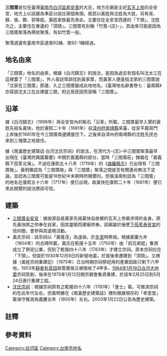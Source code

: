 '''三間厝'''是位在臺灣[[臺南市|臺南市]][[白河區|白河區]][[昇安里|昇安里]]的大庄，地方庄廟是主祀[[玄天上帝|玄天上帝]]的全安宮，地方上以該廟為準區分該庄兩個角頭{{r|黃}}{{r|縣}}{{r|市172}}。居民以黃姓與沈姓為大姓，另有吳、蘇、張、鄭、郭等姓{{r|黃}}{{r|縣}}。黃姓家族最先來此，主要住在全安宮西邊的「下頭」，沈姓次之，主要住在東邊的「頂頭」{{r|黃}}{{r|市172}}。三間厝有別稱「竹篙-{庄}-」，其由來可能是因為三間厝聚落為帶狀聚落，有如竹篙一般{{r|宗祠}}。

聚落週邊有臺南市區道南92線、南92-1線經過{{r|市172}}。

== 地名由來 ==
「三間厝」地名的由來，根據《白河鎮志》的說法，是因為過去有個名叫沈太江在這裡蓋了「三間厝」，外人尋訪常誤找到黃家厝，而黃家人便遙指沈家的三間厝說「沈家在三間厝」那邊，久之三間厝變成此地地名{{r|黃}}。《臺灣地名辭書卷七：臺南縣》亦寫說沈太江在此建屋三間，附近居民因而習稱「三間厝」{{r|縣}}。

== 沿革 ==
據《白河鎮志》（1998年）與全安宮內的勒石「沿革」所載，三間厝最早入墾的黃姓先祖名黃快，他於康熙二十年（1681年）自[[漳州府|漳州府]][[南靖縣|南靖縣]]來臺，從安平鹿耳門上岸後於1681年在今三間厝南邊建屋住下{{r|黃}}{{r|市172}}。之後來自漳州府南靖縣的沈姓先民{{NoteTag|關於三間厝沈氏的祖先，《白河鎮志》寫說「有漳州府南靖鄉客裔沈太江亦遷徙而來」，不過黃明雅在《南瀛歷史建築誌·白河沈氏宗祠》指出沈家家譜所載之四位開臺祖名為肇卜、肇藩、肇刊與肇符，而2004年的《台南縣歷史建築白河沈氏宗祠修復及再利用調查研究》中的「三間厝沈氏譜系」未有名為沈太江者，故《白河鎮志》的說法仍須加以考證{{r|黃}}。因此三間厝沈氏是否確為客家人也尚待研究，也有為閩南人的可能性。}}也來到三塊厝之地居住{{r|黃}}。

據《南瀛歷史建築誌·白河沈氏宗祠》的說法，在清代方-{志}-中三間厝聚落最早出現在《臺灣府輿圖纂要》中關於嘉義縣的部分，當時「三間厝莊」隸屬在「嘉義縣下茄苳北保」{{r|黃}}。不過在康熙五十八年（1719年）的《[[諸羅縣志|諸羅縣志]]》已出現有「三間厝陂」{{NoteTag|1=《諸羅縣志‧卷二 規制志》：「三間厝陂　在馬朝後莊南．源由馬朝後陂尾分出．康熙五十六年，知縣周鍾瑄捐穀五十石助莊民合築」。馬朝後即「馬稠後」，為白河區甘宅、草店、內角三里{{r|縣}}。}}{{r|縣}}。黃明雅認為「三間厝陂」與「三間厝」聚落之間是否有關連尚無法下定論，並認為三間厝可能是18世紀中末期時所開墾的{{r|黃}}。但張溪南則認為「三間厝」的地名在康熙五十六年（1717年）便已出現，故黃快在康熙二十年（1681年）便已來此開墾的說法應該可信{{r|市172}}。

== 建築 ==
*[[三間厝全安宮|三間厝全安宮]]：據說源自是黃家先祖黃快自故鄉的玄天上帝廟求得的金身{{r|市172}}。原先黃快將之供奉在自家，因其靈驗而建廟供奉{{r|市172}}。該廟屬於後壁[[下茄苳泰安宮|下茄苳泰安宮]]的信仰圈，會參與其遶境活動{{r|市172}}{{r|縣}}。
*黃氏宗祠：該宗祠以「黃隆茂」為遠祖，於[[冬至|冬至]]時祭祖{{r|宗祠}}。根據嘉慶九年（1804年）的古碑所載，黃氏在乾隆十五年（1750年）由「叔兄弟姪」集資成立了祭祀公業，但到了乾隆四十八年（1783年）才建立宗祠{{NoteTag|《北路煙雲172：從茄苳腳到關仔嶺》則認為碑文的意思是乾隆十五年（1750年）便已開始興建宗祠，但因為經費問題而延到乾隆四十八年（1783年）才完工{{r|市172}}。}}{{r|宗祠}}。原本宗祠位在「下頭」，但毀於1930年12月8日的新營地震，於是後來遷建到「頂頭」{{r|黃}}{{r|宗祠}}。又根據〈黃姓宗祠重建記〉（1975年）日治時期宗祠祭祀用的產業因故只剩下六甲地，1953年[[耕者有其田|耕者有其田]]政策實施又被徵收了4甲多，[[1964年白河地震|1964年1月18日白河大地震]]宗祠受創，後來在1975年1月12日開宗親會集資重建，於該年2月25日到5月24日進行重建工程{{r|宗祠}}。
*[[白河沈氏宗祠|沈氏宗祠]]：根據宗祠原有之乾隆四十六年（1781年）「進士」匾，可推測宗祠約在此年代左右，但黃明雅在《南瀛歷史建築誌》裡則根據現存的「孝思堂」匾保守推測為嘉慶五年（1800年）左右{{r|黃}}{{r|市172}}。2003年1月22日公告為歷史建築{{r|黃}}。

== 註釋 ==
{{NoteFoot}}

== 參考資料 ==
{{reflist|refs=
<ref name="縣">{{cite book|author= |title=《臺灣地名辭書卷七：臺南縣》 |publisher=國史館臺灣文獻館 |location= |isbn= 957-01-2593-4 |pages=214、215頁 |date=2002年12月}}</ref>
<ref name="黃">{{cite book|author=黃明雅 |title=《南瀛歷史建築誌·白河沈氏宗祠》 |publisher=臺南縣政府 |isbn=978-986-00-9689-7 |pages=126－129頁|date=2009年3月}}</ref>
<ref name="市172">{{cite book|author=張溪南 |title=《北路煙雲172：從茄苳腳到關仔嶺》|publisher=臺南市政府文化局 |date=2014-12 |isbn=978-986-04-3022-6 |pages=頁68、361─364}}</ref>
<ref name="宗祠">{{cite book|author=王念湘、沈識鶴、郭百超、李麗菁、潘豐富 |title=《南瀛宗祠誌》 |publisher=臺南縣政府 |isbn=978-986-02-0657-9 |pages=頁64－70、79－83 |date=2009-11}}</ref>
}}

[[Category:白河區|Category:白河區]]
[[Category:台南市地名|Category:台南市地名]]